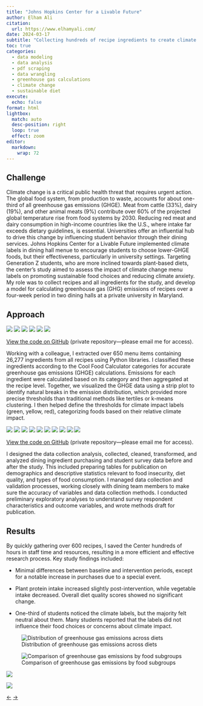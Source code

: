 ```yaml
---
title: "Johns Hopkins Center for a Livable Future"
author: Elham Ali
citation:
  url: https://www.elhamyali.com/
date: 2024-03-17
subtitle: "Collecting hundreds of recipe ingredients to create climate food labels for improved climate-friendly eating decisions."
toc: true
categories: 
  - data modeling
  - data analysis
  - pdf scraping
  - data wrangling
  - greenhouse gas calculations
  - climate change
  - sustainable diet
execute: 
  echo: false
format: html
lightbox: 
  match: auto
  desc-position: right
  loop: true
  effect: zoom
editor: 
  markdown: 
    wrap: 72
---
```


## Challenge

Climate change is a critical public health threat that requires urgent
action. The global food system, from production to waste, accounts for
about one-third of all greenhouse gas emissions (GHGE). Meat from cattle
(33%), dairy (19%), and other animal meats (9%) contribute over 60% of
the projected global temperature rise from food systems by 2030.
Reducing red meat and dairy consumption in high-income countries like
the U.S., where intake far exceeds dietary guidelines, is essential.
Universities offer an influential hub to drive this change by
influencing student behavior through their dining services. Johns
Hopkins Center for a Livable Future implemented climate labels in dining
hall menue to encourage students to choose lower-GHGE foods, but their
effectiveness, particularly in university settings. Targeting Generation
Z students, who are more inclined towards plant-based diets, the
center's study aimed to assess the impact of climate change menu labels
on promoting sustainable food choices and reducing climate anxiety. My
role was to collect recipes and all ingredients for the study, and
develop a model for calculating greenhouse gas (GHG) emissions of
recipes over a four-week period in two dining halls at a private
university in Maryland.

## Approach

[![](https://img.shields.io/badge/Python-3776AB?logo=Python&logoColor=white)](#)
[![](https://img.shields.io/badge/pdfplumber-808080)](#)
[![](https://img.shields.io/badge/Pandas-150458?logo=pandas&logoColor=white)](#)
[![](https://img.shields.io/badge/re-006400)](#)
[![](https://img.shields.io/badge/glob-006400)](#)
[![](https://img.shields.io/badge/Numpy-013243?logo=numpy&logoColor=white)](#)

::: callout-note
[View the code on
GitHub](https://github.com/Elhamyali/clf-climate-label-study) (private
repository---please email me for access).
:::

Working with a colleague, I extracted over 650 menu items containing
26,277 ingredients from all recipes using Python libraries. I classified
these ingredients according to the Cool Food Calculator categories for
accurate greenhouse gas emissions (GHGE) calculations. Emissions for
each ingredient were calculated based on its category and then
aggregated at the recipe level. Together, we visualized the GHGE data
using a strip plot to identify natural breaks in the emission
distribution, which provided more precise thresholds than traditional
methods like tertiles or k-means clustering. I then helped define the
thresholds for climate impact labels (green, yellow, red), categorizing
foods based on their relative climate impact.

[![](https://img.shields.io/badge/R-276DC2?logo=R&logoColor=white)](#)
[![](https://img.shields.io/badge/RStudio-75AADB?logo=RStudio&logoColor=white)](#)
[![](https://img.shields.io/badge/Quarto-005F9E?logo=quarto&logoColor=white)](#)
[![](https://img.shields.io/badge/Tidyverse-1A162D?logo=R&logoColor=white)](#)
[![](https://img.shields.io/badge/dplyr-1A162D?logo=R&logoColor=white)](#)
[![](https://img.shields.io/badge/survey-1A162D?logo=R&logoColor=white)](#)
[![](https://img.shields.io/badge/ggplot2-1A162D?logo=R&logoColor=white)](#)
[![](https://img.shields.io/badge/tidyr-1A162D?logo=R&logoColor=white)](#)
[![](https://img.shields.io/badge/knitr-1A162D?logo=R&logoColor=white)](#)
[![](https://img.shields.io/badge/readxl-1A162D?logo=R&logoColor=white)](#)

::: callout-note
[View the code on
GitHub](https://github.com/Elhamyali/clf-climate-label-study-data-analysis)
(private repository---please email me for access).
:::

I designed the data collection analysis, collected, cleaned,
transformed, and analyzed dining ingredient purchasing and student
survey data before and after the study. This included preparing tables
for publication on demographics and descriptive statistics relevant to
food insecurity, diet quality, and types of food consumption. I managed
data collection and validation processes, working closely with dining
team members to make sure the accuracy of variables and data collection
methods. I conducted preliminary exploratory analyses to understand
survey respondent characteristics and outcome variables, and wrote
methods draft for publication.

## Results

By quickly gathering over 600 recipes, I saved the Center hundreds of
hours in staff time and resources, resulting in a more efficient and
effective research process. Key study findings included:

-   Minimal differences between baseline and intervention periods,
    except for a notable increase in purchases due to a special event.

-   Plant protein intake increased slightly post-intervention, while
    vegetable intake decreased. Overall diet quality scores showed no
    significant change.

-   One-third of students noticed the climate labels, but the majority
    felt neutral about them. Many students reported that the labels did
    not influence their food choices or concerns about climate impact.

::: {layout-ncol="2"}
![Distribution of greenhouse gas emissions across
diets](1-clf.png){group="gallery"}

![Comparison of greenhouse gas emissions by food
subgroups](2-clf.png){group="gallery"}

![](3-clf.png){group="gallery"}

![](4-clf.png){group="gallery"}
:::

<!-- Navigation Arrows -->

::: article-navigation
<a href="/featured-work/us-digital-response/index.qmd" class="nav-arrow left-arrow">←</a>
<!-- Left arrow for previous -->
<a href="/featured-work/arizona-department-of-health-services/index.qmd" class="nav-arrow right-arrow">→</a>
<!-- Right arrow for next -->
:::
